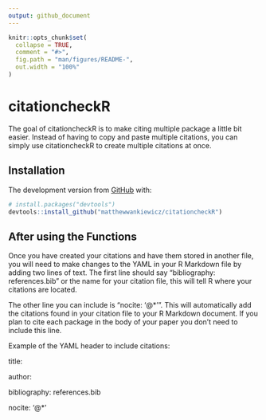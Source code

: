 ```yaml
---
output: github_document
---
```


<!-- README.md is generated from README.Rmd. Please edit that file -->

```r
knitr::opts_chunk$set(
  collapse = TRUE,
  comment = "#>",
  fig.path = "man/figures/README-",
  out.width = "100%"
)
```

# citationcheckR

<!-- badges: start -->
<!-- badges: end -->

The goal of citationcheckR is to make citing multiple package a little bit easier. Instead of having to copy and paste multiple citations, you can simply use citationcheckR to create multiple citations at once. 

## Installation

The development version from [GitHub](https://github.com/) with:

``` r
# install.packages("devtools")
devtools::install_github("matthewwankiewicz/citationcheckR")
```

## After using the Functions

Once you have created your citations and have them stored in another file, you will need to make changes to the YAML in your R Markdown file by adding two lines of text. The first line should say "bibliography: references.bib" or the name for your citation file, this will tell R where your citations are located. 

The other line you can include is "nocite: '@*' ". This will automatically add the citations found in your citation file to your R Markdown document. If you plan to cite each package in the body of your paper you don't need to include this line.

Example of the YAML header to include citations:

title:

author:

bibliography: references.bib

nocite: '@*' 



